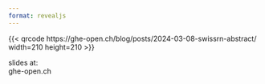 ```yaml
---
format: revealjs
---
```




{{< qrcode https://ghe-open.ch/blog/posts/2024-03-08-swissrn-abstract/ width=210 height=210 >}}

slides at:   
ghe-open.ch